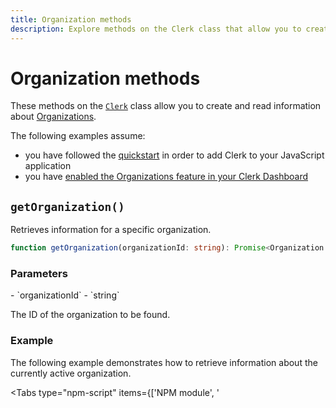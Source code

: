 ```yaml
---
title: Organization methods
description: Explore methods on the Clerk class that allow you to create and read information about Organizations.
---
```


# Organization methods

These methods on the [`Clerk`](/docs/references/javascript/clerk/clerk) class allow you to create and read information about [Organizations](/docs/references/javascript/organization/organization).

The following examples assume:

- you have followed the [quickstart](/docs/quickstarts/javascript) in order to add Clerk to your JavaScript application
- you have [enabled the Organizations feature in your Clerk Dashboard](/docs/organizations/overview#enable-organizations-in-your-application)

## `getOrganization()`

Retrieves information for a specific organization.

```typescript
function getOrganization(organizationId: string): Promise<Organization | undefined>
```

### Parameters

<Properties>
  - `organizationId`
  - `string`

  The ID of the organization to be found.
</Properties>

### Example

The following example demonstrates how to retrieve information about the currently active organization.

<Tabs type="npm-script" items={['NPM module', '<script>']}>
  <Tab>
    <CodeBlockTabs options={["main.js", "index.html"]}>
      ```js {{ filename: 'main.js', mark: [9, 10] }}
      import { Clerk } from '@clerk/clerk-js'

      // Initialize Clerk with your Clerk publishable key
      const clerk = new Clerk('{{pub_key}}')
      await clerk.load()

      if (clerk.user) {
        if (clerk.organization.id) {
          await clerk
            .getOrganization(clerk.organization.id)
            .then((res) => console.log(res))
            .catch((error) => console.log('An error occurred:', error.errors))
        } else {
          // If there is no active organization,
          // mount Clerk's <OrganizationSwitcher />
          // to allow the user to set an organization as active
          document.getElementById('app').innerHTML = `
            <h2>Select an organization to set it as active</h2>
            <div id="org-switcher"></div>
          `

          const orgSwitcherDiv = document.getElementById('org-switcher')

          clerk.mountOrganizationSwitcher(orgSwitcherDiv)
        }
      } else {
        document.getElementById('app').innerHTML = `
          <div id="sign-in"></div>
        `

        const signInDiv = document.getElementById('sign-in')

        clerk.mountSignIn(signInDiv)
      }
      ```

      ```html {{ filename: 'index.html' }}
      <!doctype html>
      <html lang="en">
        <head>
          <meta charset="UTF-8" />
          <link rel="icon" type="image/svg+xml" href="/vite.svg" />
          <meta name="viewport" content="width=device-width, initial-scale=1.0" />
          <title>Clerk + JavaScript App</title>
        </head>
        <body>
          <div id="app"></div>
          <script type="module" src="/main.js"></script>
        </body>
      </html>
      ```
    </CodeBlockTabs>
  </Tab>

  <Tab>
    ```html {{ filename: 'index.html', mark: [19] }}
    <div id="sign-in"></div>

    <!-- Initialize Clerk with your
    Clerk Publishable key and Frontend API URL -->
    <script
      async
      crossorigin="anonymous"
      data-clerk-publishable-key="{{pub_key}}"
      src="https://{{fapi_url}}/npm/@clerk/clerk-js@latest/dist/clerk.browser.js"
      type="text/javascript"
    ></script>

    <script>
      window.addEventListener('load', async function () {
        await Clerk.load()

        if (Clerk.user) {
          if (Clerk.organization.id) {
            await Clerk.getOrganization(Clerk.organization.id)
              .then((res) => console.log(res))
              .catch((error) => console.log('An error occurred:', error.errors))
          } else {
            // If there is no active organization,
            // mount Clerk's <OrganizationSwitcher />
            // to allow the user to set an organization as active
            document.getElementById('app').innerHTML = `
              <h2>Select an organization to set it as active</h2>
              <div id="org-switcher"></div>
            `

            const orgSwitcherDiv = document.getElementById('org-switcher')

            Clerk.mountOrganizationSwitcher(orgSwitcherDiv)
          }
        } else {
          const signInDiv = document.getElementById('sign-in')

          Clerk.mountSignIn(signInDiv)
        }
      })
    </script>
    ```
  </Tab>
</Tabs>

## `createOrganization()`

Creates an organization programatically.

> [!NOTE]
> You can use Clerk's [`<CreateOrganization />`](/docs/components/organization/create-organization) component if you prefer a prebuilt user interface.

```typescript
function createOrganization({ name, slug }: CreateOrganizationParams): Promise<Organization>
```

### Parameters

<Properties>
  - `name`
  - `string`

  The name of the organization to be created.

  ---

  - `slug?`
  - `string`

  The optional slug of the organization to be created.
</Properties>

### Example

<Tabs type="npm-script" items={['NPM module', '<script>']}>
  <Tab>
    <CodeBlockTabs options={["main.js", "index.html"]}>
      ```js {{ prettier: false, filename: 'main.js', mark: [[11, 13]] }}
      import { Clerk } from '@clerk/clerk-js';

      // Initialize Clerk with your Clerk publishable key
      const clerk = new Clerk('{{pub_key}}');
      await clerk.load();

      if (clerk.user) {
        const createOrgButton = document.getElementById("create-org-button");
        createOrgButton.addEventListener("click", () => {
          clerk.createOrganization({ name: "test" })
            .then((res) => console.log(res))
            .catch((error) => console.log("An error occurred:", error.errors));
        });
      } else {
        document.getElementById("app").innerHTML = `
          <div id="sign-in"></div>
        `;

        const signInDiv =
          document.getElementById("sign-in");

        clerk.mountSignIn(signInDiv);
      }
      ```

      ```html {{ filename: 'index.html' }}
      <!doctype html>
      <html lang="en">
        <head>
          <meta charset="UTF-8" />
          <link rel="icon" type="image/svg+xml" href="/vite.svg" />
          <meta name="viewport" content="width=device-width, initial-scale=1.0" />
          <title>Clerk + JavaScript App</title>
        </head>
        <body>
          <div id="app"></div>
          <button id="create-org-button">Create Organization</button>
          <script type="module" src="/main.js"></script>
        </body>
      </html>
      ```
    </CodeBlockTabs>
  </Tab>

  <Tab>
    ```html {{ filename: 'index.html', mark: [[21, 23]] }}
    <div id="sign-in"></div>
    <div id="create-org-button"></div>

    <!-- Initialize Clerk with your
    Clerk Publishable key and Frontend API URL -->
    <script
      async
      crossorigin="anonymous"
      data-clerk-publishable-key="{{pub_key}}"
      src="https://{{fapi_url}}/npm/@clerk/clerk-js@latest/dist/clerk.browser.js"
      type="text/javascript"
    ></script>

    <script>
      window.addEventListener('load', async function () {
        await Clerk.load()

        if (Clerk.user) {
          const createOrgButton = document.getElementById('create-org-button')
          createOrgButton.addEventListener('click', () => {
            Clerk.createOrganization({ name: 'test' })
              .then((res) => console.log(res))
              .catch((error) => console.log('An error occurred:', error.errors))
          })
        } else {
          const signInDiv = document.getElementById('sign-in')

          Clerk.mountSignIn(signInDiv)
        }
      })
    </script>
    ```
  </Tab>
</Tabs>
